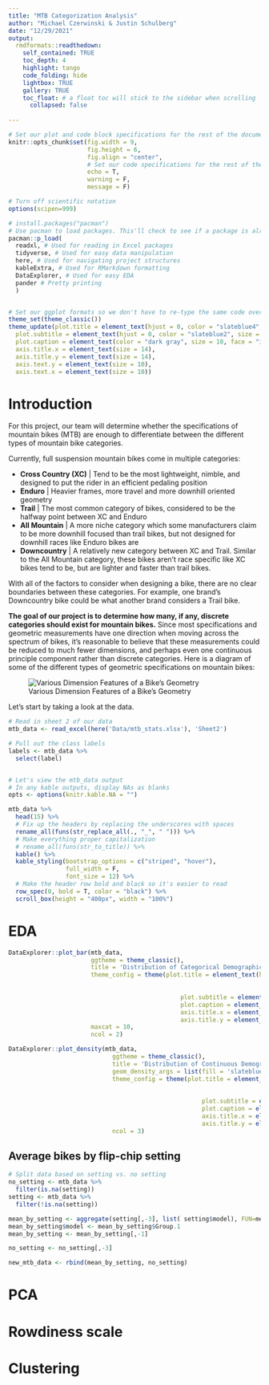 ```yaml
---
title: "MTB Categorization Analysis"
author: "Michael Czerwinski & Justin Schulberg"
date: "12/29/2021"
output:
  rmdformats::readthedown:
    self_contained: TRUE
    toc_depth: 4
    highlight: tango
    code_folding: hide
    lightbox: TRUE
    gallery: TRUE
    toc_float: # a float toc will stick to the sidebar when scrolling
      collapsed: false
      
---
```


```r
# Set our plot and code block specifications for the rest of the document.
knitr::opts_chunk$set(fig.width = 9,
                      fig.height = 6,
                      fig.align = "center",
                      # Set our code specifications for the rest of the document
                      echo = T,
                      warning = F,
                      message = F)

# Turn off scientific notation
options(scipen=999)

# install.packages("pacman")
# Use pacman to load packages. This'll check to see if a package is already installed; if not, it'll install it. If it is installed, it'll run the library() function.
pacman::p_load(
  readxl, # Used for reading in Excel packages
  tidyverse, # Used for easy data manipulation
  here, # Used for navigating project structures
  kableExtra, # Used for RMarkdown formatting
  DataExplorer, # Used for easy EDA
  pander # Pretty printing
  )


# Set our ggplot formats so we don't have to re-type the same code over-and-over again.
theme_set(theme_classic())
theme_update(plot.title = element_text(hjust = 0, color = "slateblue4", size = 20),
  plot.subtitle = element_text(hjust = 0, color = "slateblue2", size = 12),
  plot.caption = element_text(color = "dark gray", size = 10, face = "italic"),
  axis.title.x = element_text(size = 14),
  axis.title.y = element_text(size = 14),
  axis.text.y = element_text(size = 10),
  axis.text.x = element_text(size = 10))

```



# Introduction
For this project, our team will determine whether the specifications of mountain bikes (MTB) are enough to differentiate between the different types of mountain bike categories. 

Currently, full suspension mountain bikes come in multiple categories:

- **Cross Country (XC)** | Tend to be the most lightweight, nimble, and designed to put the rider in an efficient pedaling position 
- **Enduro** | Heavier frames, more travel and more downhill oriented geometry 
- **Trail** | The most common category of bikes, considered to be the halfway point between XC and Enduro
- **All Mountain** | A more niche category which some manufacturers claim to be more downhill focused than trail bikes, but not designed for downhill races like Enduro bikes are
- **Downcountry** | A relatively new category between XC and Trail. Similar to the All Mountain category, these bikes aren’t race specific like XC bikes tend to be, but are lighter and faster than trail bikes.

With all of the factors to consider when designing a bike, there are no clear boundaries between these categories. For example, one brand’s Downcountry bike could be what another brand considers a Trail bike. 

**The goal of our project is to determine how many, if any, discrete categories should exist for mountain bikes.** Since most specifications and geometric measurements have one direction when moving across the spectrum of bikes, it’s reasonable to believe that these measurements could be reduced to much fewer dimensions, and perhaps even one continuous principle component rather than discrete categories. Here is a diagram of some of the different types of geometric specifications on mountain bikes:

![Various Dimension Features of a Bike's Geometry](Images/Bike_Diagram.png)

Let's start by taking a look at the data.

```r
# Read in sheet 2 of our data
mtb_data <- read_excel(here('Data/mtb_stats.xlsx'), 'Sheet2')

# Pull out the class labels
labels <- mtb_data %>% 
  select(label)


# Let's view the mtb_data output
# In any kable outputs, display NAs as blanks
opts <- options(knitr.kable.NA = "")

mtb_data %>% 
  head(15) %>%
  # Fix up the headers by replacing the underscores with spaces
  rename_all(funs(str_replace_all(., "_", " "))) %>% 
  # Make everything proper capitalization
  # rename_all(funs(str_to_title)) %>% 
  kable() %>%
  kable_styling(bootstrap_options = c("striped", "hover"),
                full_width = F,
                font_size = 12) %>%
  # Make the header row bold and black so it's easier to read
  row_spec(0, bold = T, color = "black") %>% 
  scroll_box(height = "400px", width = "100%")
```



# EDA

```r
DataExplorer::plot_bar(mtb_data, 
                       ggtheme = theme_classic(),
                       title = 'Distribution of Categorical Demographic Variables',
                       theme_config = theme(plot.title = element_text(hjust = 0, 
                                                                          color = "slateblue4", 
                                                                          size = 24),
                                                plot.subtitle = element_text(hjust = 0, color = "slateblue2", size = 10),
                                                plot.caption = element_text(color = "dark gray", size = 10, face = "italic"),
                                                axis.title.x = element_text(size = 14),
                                                axis.title.y = element_text(size = 14)),
                       maxcat = 10,
                       ncol = 2)

DataExplorer::plot_density(mtb_data,
                             ggtheme = theme_classic(),
                             title = 'Distribution of Continuous Demographic Variables',
                             geom_density_args = list(fill = 'slateblue'),
                             theme_config = theme(plot.title = element_text(hjust = 0, 
                                                                                color = "slateblue4", 
                                                                                size = 24),
                                                      plot.subtitle = element_text(hjust = 0, color = "slateblue2", size = 10),
                                                      plot.caption = element_text(color = "dark gray", size = 10, face = "italic"),
                                                      axis.title.x = element_text(size = 14),
                                                      axis.title.y = element_text(size = 14)),
                             ncol = 3)
```



## Average bikes by flip-chip setting
```r
# Split data based on setting vs. no setting
no_setting <- mtb_data %>% 
  filter(is.na(setting))
setting <- mtb_data %>% 
  filter(!is.na(setting))

mean_by_setting <- aggregate(setting[,-3], list( setting$model), FUN=mean) 
mean_by_setting$model <- mean_by_setting$Group.1
mean_by_setting <- mean_by_setting[,-1]

no_setting <- no_setting[,-3]

new_mtb_data <- rbind(mean_by_setting, no_setting)
```


# PCA



# Rowdiness scale


# Clustering


